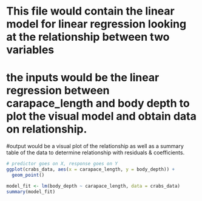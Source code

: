 # This file would contain the linear model for linear regression looking at the relationship between two variables 
# the inputs would be the linear regression between carapace_length and body depth to plot the visual model and obtain data on relationship. 
#output would be a visual plot of the relationship as well as a summary table of the data to determine relationship with residuals & coefficients.  

```r
# predictor goes on X, response goes on Y
ggplot(crabs_data, aes(x = carapace_length, y = body_depth)) + 
  geom_point()

```

```r
model_fit <- lm(body_depth ~ carapace_length, data = crabs_data)
summary(model_fit)
```


